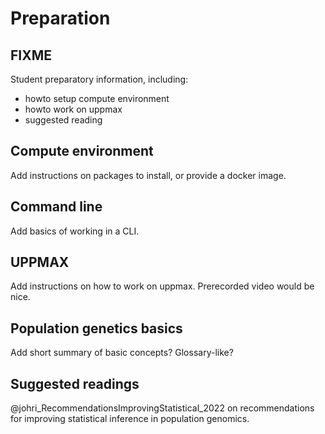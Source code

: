 # Preparation {#sec-preparation}

::: {.callout-warning}

## FIXME

Student preparatory information, including:

- howto setup compute environment
- howto work on uppmax
- suggested reading

:::


## Compute environment {#sec-preparation-compute-environment}

Add instructions on packages to install, or provide a docker image.



## Command line {#sec-preparation-command-line}

Add basics of working in a CLI.

## UPPMAX {#sec-preparation-uppmax}

Add instructions on how to work on uppmax. Prerecorded video would be nice.

## Population genetics basics {#sec-preparation-population-genetics-basics}

Add short summary of basic concepts? Glossary-like?

## Suggested readings {#sec-preparation-suggested-readings}

@johri_RecommendationsImprovingStatistical_2022 on recommendations for
improving statistical inference in population genomics.
